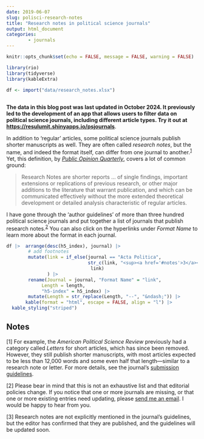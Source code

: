 ```yaml
---
date: 2019-06-07
slug: polisci-research-notes
title: "Research notes in political science journals"
output: html_document
categories:
        - journals
---
```


```r

knitr::opts_chunk$set(echo = FALSE, message = FALSE, warning = FALSE)

library(rio)
library(tidyverse)
library(kableExtra)

df <- import("data/research_notes.xlsx")
        
```

__The data in this blog post was last updated in October 2024. It previously led to the development of an app that allows users to filter data on political science journals, including different article types. Try it out at <a href='https://resulumit.shinyapps.io/psjournals/'target='_blank'>https://resulumit.shinyapps.io/psjournals</a>__.

In addition to 'regular' articles, some political science journals publish shorter manuscripts as well. They are often called *research notes*, but the name, and indeed the format itself, can differ from one journal to another.<sup><a href='#notes'>1</a></sup> Yet, this definition, by <a href='https://academic.oup.com/poq/pages/general_instructions'target='_blank'>*Public Opinion Quarterly*</a>, covers a lot of common ground:

> Research Notes are shorter reports ... of single findings, important extensions or replications of previous research, or other major additions to the literature that warrant publication, and which can be communicated effectively without the more extended theoretical development or detailed analysis characteristic of regular articles. 

I have gone through the 'author guidelines' of more than three hundred political science journals and put together a list of journals that publish research notes.<sup><a href='#notes'>2</a></sup> You can also click on the hyperlinks under *Format Name* to learn more about the format in each journal.

```r
df |>  arrange(desc(h5_index), journal) |>
        # add footnotes
        mutate(link = if_else(journal == "Acta Politica", 
                              str_c(link, "<sup><a href='#notes'>3</a></sup>"), 
                               link)
               ) |>
        rename(Journal = journal, "Format Name" = "link",
             Length = length,
             "h5-index" = h5_index) |>
        mutate(Length = str_replace(Length, "--", "&ndash;")) |>
       kable(format = "html", escape = FALSE, align = "l") |>
  kable_styling("striped")

```

## Notes
<p id="notes">[1] For example, the *American Political Science Review* previously had a category called *Letters* for short articles, which has since been removed. However, they still publish shorter manuscripts, with most articles expected to be less than 12,000 words and some even half that length—similar to a research note or letter. For more details, see the journal's <a href="https://www.cambridge.org/core/journals/american-political-science-review/information/author-instructions/preparing-your-materials">submission guidelines</a>.</p>
<p id="notes">[2] Please bear in mind that this is not an exhaustive list and that editorial policies change. If you notice that one or more journals are missing, or that one or more existing entries need updating, please <a href="mailto:resulumit@gmail.com">send me an email</a>. I would be happy to hear from you.</p>
<p id="notes">[3] Research notes are not explicitly mentioned in the journal's guidelines, but the editor has confirmed that they are published, and the guidelines will be updated soon.</p>